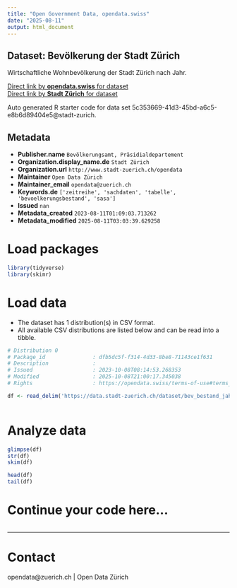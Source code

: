 ```yaml
---
title: "Open Government Data, opendata.swiss"
date: "2025-08-11"
output: html_document
---
```


## Dataset: Bevölkerung der Stadt Zürich


Wirtschaftliche Wohnbevölkerung der Stadt Zürich nach Jahr.


[Direct link by **opendata.swiss** for dataset](https://opendata.swiss/de/dataset/bevolkerung-seit-1901)<br>
[Direct link by **Stadt Zürich** for dataset](https://data.stadt-zuerich.ch/dataset/bev_bestand_jahr_od3243)

Auto generated R starter code for data set 5c353669-41d3-45bd-a6c5-e8b6d89404e5@stadt-zurich.

## Metadata

- **Publisher.name** `Bevölkerungsamt, Präsidialdepartement`
- **Organization.display_name.de** `Stadt Zürich`
- **Organization.url** `http://www.stadt-zuerich.ch/opendata`
- **Maintainer** `Open Data Zürich`
- **Maintainer_email** `opendata@zuerich.ch`
- **Keywords.de** `['zeitreihe', 'sachdaten', 'tabelle', 'bevoelkerungsbestand', 'sasa']`
- **Issued** `nan`
- **Metadata_created** `2023-08-11T01:09:03.713262`
- **Metadata_modified** `2025-08-11T03:03:39.629258`


# Load packages

```r

library(tidyverse)
library(skimr)

```

# Load data

-   The dataset has 1 distribution(s) in CSV format.
-   All available CSV distributions are listed below and can be read into a tibble.

```r

# Distribution 0
# Package_id               : dfb5dc5f-f314-4d33-8be8-71143ce1f631
# Description              : 
# Issued                   : 2023-10-08T08:14:53.268353
# Modified                 : 2025-10-08T21:00:17.345038
# Rights                   : https://opendata.swiss/terms-of-use#terms_open

df <- read_delim('https://data.stadt-zuerich.ch/dataset/bev_bestand_jahr_od3243/download/BEV324OD3243.csv')



```

# Analyze data

```r

glimpse(df)
str(df)
skim(df)

head(df)
tail(df)

```

# Continue your code here...

```r

```

------------------------------------------------------------------------

# Contact

opendata@zuerich.ch | Open Data Zürich
